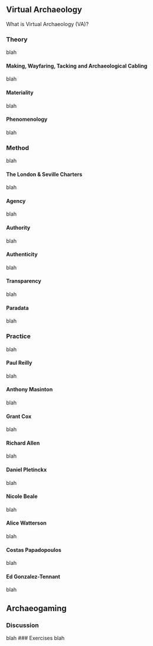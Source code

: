 ## Virtual Archaeology

What is Virtual Archaeology (VA)?

### Theory
blah

#### Making, Wayfaring, Tacking and Archaeological Cabling
blah

#### Materiality
blah

#### Phenomenology
blah

### Method
blah

#### The London & Seville Charters
blah

#### Agency
blah

#### Authority
blah

#### Authenticity
blah

#### Transparency
blah

#### Paradata
blah

### Practice
blah

#### Paul Reilly
blah

#### Anthony Masinton
blah

#### Grant Cox
blah

#### Richard Allen
blah

#### Daniel Pletinckx
blah

#### Nicole Beale
blah

#### Alice Watterson
blah

#### Costas Papadopoulos
blah

#### Ed Gonzalez-Tennant
blah


## Archaeogaming


### Discussion
blah
### Exercises
blah
